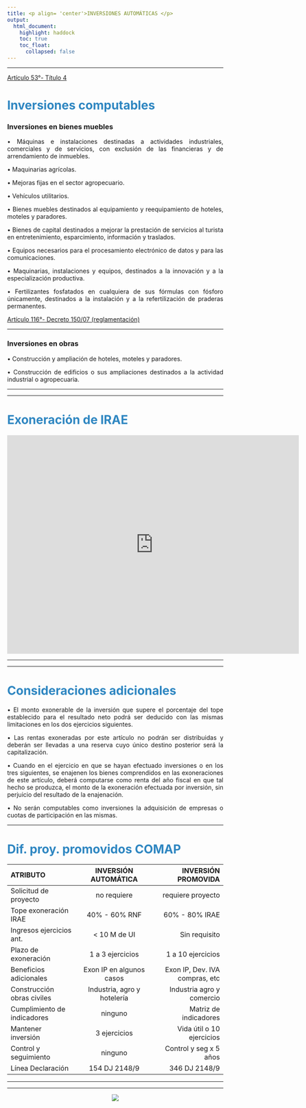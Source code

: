 ```yaml
---
title: <p align= 'center'>INVERSIONES AUTOMÁTICAS </p>
output: 
  html_document:
    highlight: haddock
    toc: true
    toc_float:
      collapsed: false
---
```


___

[Artículo 53°- Título 4](https://www.impo.com.uy/bases/todgi/4-1996/1)


# <span style="color: #2E86C1;">Inversiones computables</span>

### Inversiones en bienes muebles

<p align= 'justify'>•	Máquinas e instalaciones destinadas a actividades industriales, comerciales y de servicios, con exclusión de las financieras y de arrendamiento de inmuebles.</p>

<p align= 'justify'> •	Maquinarias agrícolas.</p>

<p align= 'justify'> •	Mejoras fijas en el sector agropecuario.</p> 

<p align= 'justify'> •	Vehículos utilitarios.</p>

<p align= 'justify'> •	 Bienes muebles destinados al equipamiento y reequipamiento de hoteles, moteles y paradores.</p>

<p align= 'justify'> •	Bienes de capital destinados a mejorar la prestación de servicios al turista en entretenimiento, esparcimiento, información y traslados. </p>

<p align= 'justify'>•	Equipos necesarios para el procesamiento electrónico de datos y para las comunicaciones.</p>

<p align= 'justify'>•	Maquinarias, instalaciones y equipos, destinados a la innovación y a la especialización productiva.</p>

<p align= 'justify'>•	Fertilizantes fosfatados en cualquiera de sus fórmulas con fósforo únicamente, destinados a la instalación y a la refertilización de praderas permanentes.</p>


[Artículo 116°- Decreto 150/07 (reglamentación)](https://www.impo.com.uy/bases/decretos-reglamentarios-todgi/150-2007)

___

### Inversiones en obras 

<p align= 'justify'>•	 Construcción y ampliación de hoteles, moteles y paradores.</p>

<p align= 'justify'>•	 Construcción de edificios o sus ampliaciones destinados a la actividad industrial o agropecuaria.</p>
___
___

# <span style="color: #2E86C1;">Exoneración de IRAE</span>

<p align= 'center'><iframe width="680" height="510" src="https://app.powerbi.com/view?r=eyJrIjoiYTY1MjYzZmMtMzEyOS00NmQzLWFkZGYtN2E4ODZjMzViNGY3IiwidCI6IjVjZGIyZjk0LWE2ZWUtNDgxMi04ZTJiLTJhZTMxODBmYjkwMSJ9" frameborder="0" allowFullScreen="true"></iframe></p>
___
___


# <span style="color: #2E86C1;">Consideraciones adicionales</span>

<p align= 'justify'> •	 El monto exonerable de la inversión que supere el porcentaje del tope establecido para el resultado neto podrá ser deducido con las mismas limitaciones en los dos ejercicios siguientes.</p>

<p align= 'justify'>•	 Las rentas exoneradas por este artículo no podrán ser distribuidas y deberán ser llevadas a una reserva cuyo único destino posterior será la capitalización. </p>

<p align= 'justify'>•	Cuando en el ejercicio en que se hayan efectuado inversiones o en los tres siguientes, se enajenen los bienes comprendidos en las exoneraciones de este artículo, deberá computarse como renta del año fiscal en que tal hecho se produzca, el monto de la exoneración efectuada por inversión, sin perjuicio del resultado de la enajenación. </p>

<p align= 'justify'> • No serán computables como inversiones la adquisición de empresas o cuotas de participación en las mismas. </p>

___

# <span style="color: #2E86C1;">Dif. proy. promovidos COMAP</span>


|ATRIBUTO| INVERSIÓN AUTOMÁTICA | INVERSIÓN PROMOVIDA |
|:-----------------|:-------------------:|------------------:|
|Solicitud de proyecto|no requiere|requiere proyecto|
|Tope exoneración IRAE|40% - 60% RNF|60% - 80% IRAE|
|Ingresos ejercicios ant.|< 10 M de UI|Sin requisito|
|Plazo de exoneración|1 a 3 ejercicios|1 a 10 ejercicios|
|Beneficios adicionales| Exon IP en algunos casos | Exon IP, Dev. IVA compras, etc|
|Construcción obras civiles|Industria, agro y hotelería|Industria agro y comercio|
|Cumplimiento de indicadores|ninguno|Matriz de indicadores |
|Mantener inversión|3 ejercicios|Vida útil o 10 ejercicios |
|Control y seguimiento|ninguno|Control y seg x 5 años |
|Línea Declaración|154 DJ 2148/9|346 DJ 2148/9 |


___
___

<p align= 'center'>![](vlc2.png)</p>

